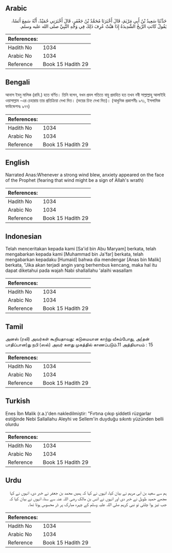 ## Arabic


<div dir="rtl" lang="ar" style={{fontSize:'larger',backgroundColor:'#f8f9fa',padding:20}}>
حَدَّثَنَا سَعِيدُ بْنُ أَبِي مَرْيَمَ، قَالَ أَخْبَرَنَا مُحَمَّدُ بْنُ جَعْفَرٍ، قَالَ أَخْبَرَنِي حُمَيْدٌ، أَنَّهُ سَمِعَ أَنَسًا، يَقُولُ كَانَتِ الرِّيحُ الشَّدِيدَةُ إِذَا هَبَّتْ عُرِفَ ذَلِكَ فِي وَجْهِ النَّبِيِّ صلى الله عليه وسلم‏.‏
</div>
<div style={{backgroundColor:'#f8f9fa',padding:20, marginBottom: 10}}><table> <thead> <tr> <th>References:</th> <th></th> </tr> </thead> <tbody><tr><td>Hadith No</td><td>1034</td></tr><tr><td>Arabic No</td><td>1034</td></tr><tr><td>Reference</td><td>Book 15 Hadith 29</td></tr></tbody></table></div>

## Bengali


<div dir="ltr" lang="bn" style={{fontSize:'larger',backgroundColor:'#f8f9fa',padding:20}}>
আনাস ইবনু মালিক (রাযি.) হতে বর্ণিত। তিনি বলেন, যখন প্রবল গতিতে বায়ু প্রবাহিত হত তখন নবী সাল্লাল্লাহু আলাইহি ওয়াসাল্লাম -এর চেহারায় তার প্রতিক্রিয়া দেখা দিত। (ভয়ের চিহ্ন দেখা দিত)। (আধুনিক প্রকাশনীঃ ৯৭১, ইসলামিক ফাউন্ডেশনঃ ৯৭৭)
</div>
<div style={{backgroundColor:'#f8f9fa',padding:20, marginBottom: 10}}><table> <thead> <tr> <th>References:</th> <th></th> </tr> </thead> <tbody><tr><td>Hadith No</td><td>1034</td></tr><tr><td>Arabic No</td><td>1034</td></tr><tr><td>Reference</td><td>Book 15 Hadith 29</td></tr></tbody></table></div>

## English


<div dir="ltr" lang="en" style={{fontSize:'larger',backgroundColor:'#f8f9fa',padding:20}}>
Narrated Anas:Whenever a strong wind blew, anxiety appeared on the face of the Prophet (fearing that wind might be a sign of Allah's wrath)
</div>
<div style={{backgroundColor:'#f8f9fa',padding:20, marginBottom: 10}}><table> <thead> <tr> <th>References:</th> <th></th> </tr> </thead> <tbody><tr><td>Hadith No</td><td>1034</td></tr><tr><td>Arabic No</td><td>1034</td></tr><tr><td>Reference</td><td>Book 15 Hadith 29</td></tr></tbody></table></div>

## Indonesian


<div dir="ltr" lang="id" style={{fontSize:'larger',backgroundColor:'#f8f9fa',padding:20}}>
Telah menceritakan kepada kami [Sa'id bin Abu Maryam] berkata, telah mengabarkan kepada kami [Muhammad bin Ja'far] berkata, telah mengabarkan kepadaku [Humaid] bahwa dia mendengar [Anas bin Malik] berkata, "Jika akan terjadi angin yang berhembus kencang, maka hal itu dapat diketahui pada wajah Nabi shallallahu 'alaihi wasallam
</div>
<div style={{backgroundColor:'#f8f9fa',padding:20, marginBottom: 10}}><table> <thead> <tr> <th>References:</th> <th></th> </tr> </thead> <tbody><tr><td>Hadith No</td><td>1034</td></tr><tr><td>Arabic No</td><td>1034</td></tr><tr><td>Reference</td><td>Book 15 Hadith 29</td></tr></tbody></table></div>

## Tamil


<div dir="ltr" lang="ta" style={{fontSize:'larger',backgroundColor:'#f8f9fa',padding:20}}>
அனஸ் (ரலி) அவர்கள் கூறியதாவது: கடுமையான காற்று வீசும்போது, அ(தன் பாதிப்பான)து நபி (ஸல்) அவர் களது முகத்தில் காணப்படும்.11 அத்தியாயம் : 15
</div>
<div style={{backgroundColor:'#f8f9fa',padding:20, marginBottom: 10}}><table> <thead> <tr> <th>References:</th> <th></th> </tr> </thead> <tbody><tr><td>Hadith No</td><td>1034</td></tr><tr><td>Arabic No</td><td>1034</td></tr><tr><td>Reference</td><td>Book 15 Hadith 29</td></tr></tbody></table></div>

## Turkish


<div dir="ltr" lang="tr" style={{fontSize:'larger',backgroundColor:'#f8f9fa',padding:20}}>
Enes İbn Malik (r.a.)'den nakledilmiştir: "Fırtına çıkıp şiddetli rüzgarlar estiğinde Nebi Sallallahu Aleyhi ve Sellem'in duyduğu sıkıntı yüzünden belli olurdu
</div>
<div style={{backgroundColor:'#f8f9fa',padding:20, marginBottom: 10}}><table> <thead> <tr> <th>References:</th> <th></th> </tr> </thead> <tbody><tr><td>Hadith No</td><td>1034</td></tr><tr><td>Arabic No</td><td>1034</td></tr><tr><td>Reference</td><td>Book 15 Hadith 29</td></tr></tbody></table></div>

## Urdu


<div dir="rtl" lang="ur" style={{fontSize:'larger',backgroundColor:'#f8f9fa',padding:20}}>
ہم سے سعید بن ابی مریم نے بیان کیا، انہوں نے کہا کہ ہمیں محمد بن جعفر نے خبر دی، انہوں نے کہا مجھے حمید طویل نے خبر دی اور انہوں نے انس بن مالک رضی اللہ عنہ سے سنا، انہوں نے بیان کیا کہ جب تیز ہوا چلتی تو نبی کریم صلی اللہ علیہ وسلم کے چہرہ مبارک پر ڈر محسوس ہوتا تھا۔
</div>
<div style={{backgroundColor:'#f8f9fa',padding:20, marginBottom: 10}}><table> <thead> <tr> <th>References:</th> <th></th> </tr> </thead> <tbody><tr><td>Hadith No</td><td>1034</td></tr><tr><td>Arabic No</td><td>1034</td></tr><tr><td>Reference</td><td>Book 15 Hadith 29</td></tr></tbody></table></div>